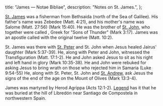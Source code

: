  title: "James — Notae Bibliae",
  description: "Notes on St. James.",
};

<Initial text="James"/>

[St. James](/glossary/names#james) was a fisherman from Bethsaida (north of the Sea of Galilee). His father's name was Zebedee (Matt. 4:21), and his mother's name was Salome (Matt. 27:56) (Mark 15:40). He was the brother of [St. John](/people/saints/apostles/john), who together were called *<Definition lang="greek" anchor="boanerges" text="Boanerges" />*, Greek for "Sons of Thunder" (Mark 3:17). James was an apostle called with the original twelve (Matt. 10:2).

St. James was there with [St. Peter](/people/saints/apostles/peter) and St. John when Jesus healed Jairus' daughter (Mark 5:37-39). He, along with Peter and John, witnessed the Transfiguration (Matt. 17:1-2). He and John asked Jesus to sit as his right and left hand in glory (Mark 10:35-38). He and John were rebuked for asking Jesus to bring wrath on those who rejected him in Samaria (Luke 9:54-55) He, along with St. Peter, St. John and [St. Andrew](/people/saints/apostles/andrew), ask Jesus the signs of the end of the age on the Mount of Olives (Mark 13:3-4).

James was martyred by Herod Agrippa (Acts 12:1-2). [Legend](/meditations/st-james-and-the-scallop-shell) has it that he was buried at the hill of Libredón near Santiago de Compostela in northwestern Spain.
